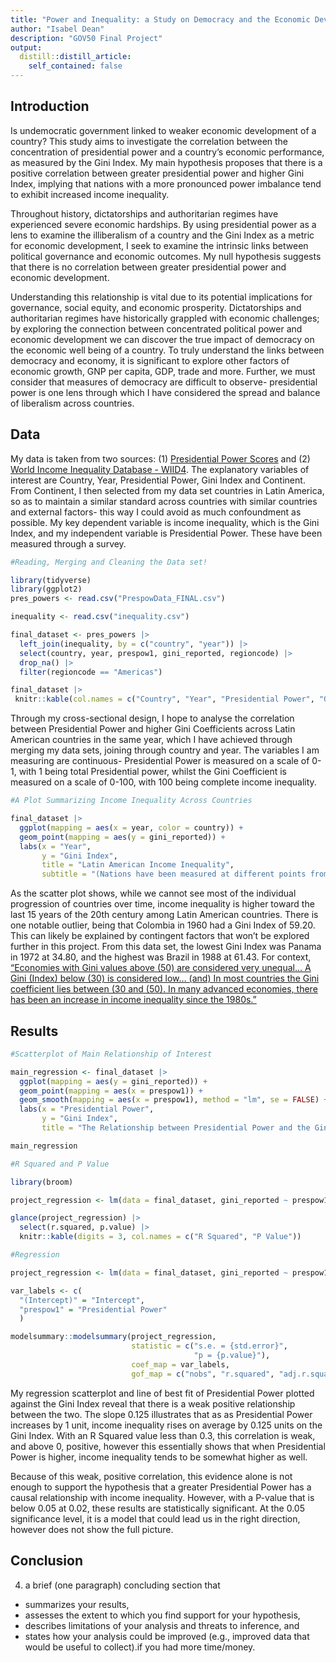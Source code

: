 ```yaml
---
title: "Power and Inequality: a Study on Democracy and the Economic Development of Nations"
author: "Isabel Dean"
description: "GOV50 Final Project"
output:
  distill::distill_article:
    self_contained: false
---
```


## Introduction
Is undemocratic government linked to weaker economic development of a country? This study aims to investigate the correlation between the concentration of presidential power and a country's economic performance, as measured by the Gini Index. My main hypothesis proposes that there is a positive correlation between greater presidential power and higher Gini Index, implying that nations with a more pronounced power imbalance tend to exhibit increased income inequality.

Throughout history, dictatorships and authoritarian regimes have experienced severe economic hardships. By using presidential power as a lens to examine the illiberalism of a country and the Gini Index as a metric for economic development, I seek to examine the intrinsic links between political governance and economic outcomes. My null hypothesis suggests that there is no correlation between greater presidential power and economic development.

Understanding this relationship is vital due to its potential implications for governance, social equity, and economic prosperity. Dictatorships and authoritarian regimes have historically grappled with economic challenges; by exploring the connection between concentrated political power and economic development we can discover the true impact of democracy on the economic well being of a country. To truly understand the links between democracy and economy, it is significant to explore other factors of economic growth, GNP per capita, GDP, trade and more. Further, we must consider that measures of democracy are difficult to observe- presidential power is one lens through which I have considered the spread and balance of liberalism across countries. 

## Data
My data is taken from two sources: (1) [Presidential Power Scores](https://presidential-power.net/?page_id=2151) and (2) [World Income Inequality Database - WIID4](https://www.wider.unu.edu/sites/default/files/WIID/PDF/WIID4%20User%20Guide.pdf). The explanatory variables of interest are Country, Year, Presidential Power, Gini Index and Continent. From Continent, I then selected from my data set countries in Latin America, so as to maintain a similar standard across countries with similar countries and external factors- this way I could avoid as much confoundment as possible. My key dependent variable is income inequality, which is the Gini Index, and my independent variable is Presidential Power. These have been measured through a survey. 

```r
#Reading, Merging and Cleaning the Data set! 

library(tidyverse)
library(ggplot2)
pres_powers <- read.csv("PrespowData_FINAL.csv")

inequality <- read.csv("inequality.csv")

final_dataset <- pres_powers |> 
  left_join(inequality, by = c("country", "year")) |>
  select(country, year, prespow1, gini_reported, regioncode) |>
  drop_na() |>
  filter(regioncode == "Americas")

final_dataset |>
 knitr::kable(col.names = c("Country", "Year", "Presidential Power", "Gini Index", "Continent"))
```

Through my cross-sectional design, I hope to analyse the correlation between Presidential Power and higher Gini Coefficients across Latin American countries in the same year, which I have achieved through merging my data sets, joining through country and year. The variables I am measuring are continuous- Presidential Power is measured on a scale of 0-1, with 1 being total Presidential power, whilst the Gini Coefficient is measured on a scale of 0-100, with 100 being complete income inequality. 

```r
#A Plot Summarizing Income Inequality Across Countries 

final_dataset |>
  ggplot(mapping = aes(x = year, color = country)) +
  geom_point(mapping = aes(y = gini_reported)) +
  labs(x = "Year", 
       y = "Gini Index",
       title = "Latin American Income Inequality",
       subtitle = "(Nations have been measured at different points from 1960-2001)")
```

As the scatter plot shows, while we cannot see most of the individual progression of countries over time, income inequality is higher toward the last 15 years of the 20th century among Latin American countries. There is one notable outlier, being that Colombia in 1960 had a Gini Index of 59.20. This can likely be explained by contingent factors that won't be explored further in this project. From this data set, the lowest Gini Index was Panama in 1972	at 34.80, and the highest was Brazil in 1988 at 61.43. For context, ["Economies with Gini values above (50) are considered very unequal... A Gini (Index) below (30) is considered low... (and) In most countries the Gini coefficient lies between (30 and (50). In many advanced economies, there has been an increase in income inequality since the 1980s."](https://wol.iza.org/articles/measuring-income-inequality/long#:~:text=A%20Gini%20coefficient%20below%200.3,since%20the%201980s%20%5B10%5D.) 

## Results
```r
#Scatterplot of Main Relationship of Interest

main_regression <- final_dataset |>
  ggplot(mapping = aes(y = gini_reported)) +
  geom_point(mapping = aes(x = prespow1)) +
  geom_smooth(mapping = aes(x = prespow1), method = "lm", se = FALSE) +
  labs(x = "Presidential Power",
       y = "Gini Index",
       title = "The Relationship between Presidential Power and the Gini Index")

main_regression
```

```r
#R Squared and P Value

library(broom)

project_regression <- lm(data = final_dataset, gini_reported ~ prespow1)

glance(project_regression) |>
  select(r.squared, p.value) |>
  knitr::kable(digits = 3, col.names = c("R Squared", "P Value"))
```

```r
#Regression 

project_regression <- lm(data = final_dataset, gini_reported ~ prespow1)

var_labels <- c(
  "(Intercept)" = "Intercept",
  "prespow1" = "Presidential Power"
  ) 

modelsummary::modelsummary(project_regression,
                           statistic = c("s.e. = {std.error}",
                                         "p = {p.value}"),
                           coef_map = var_labels,
                           gof_map = c("nobs", "r.squared", "adj.r.squared"))

```

My regression scatterplot and line of best fit of Presidential Power plotted against the Gini Index reveal that there is a weak positive relationship between the two. The slope 0.125 illustrates that as as Presidential Power increases by 1 unit, income inequality rises on average by 0.125 units on the Gini Index. With an R Squared value less than 0.3, this correlation is weak, and above 0, positive, however this essentially shows that when Presidential Power is higher, income inequality tends to be somewhat higher as well. 

Because of this weak, positive correlation, this evidence alone is not enough to support the hypothesis that a greater Presidential Power has a causal relationship with income inequality. However, with a P-value that is below 0.05 at 0.02, these results are statistically significant. At the 0.05 significance level, it is a model that could lead us in the right direction, however does not show the full picture. 

## Conclusion

(4) a brief (one paragraph) concluding section that 
- summarizes your results, 
- assesses the extent to which you find support for your hypothesis, 
- describes limitations of your analysis and threats to inference, and 
- states how your analysis could be improved (e.g., improved data that would be useful to collect).if you had more time/money.










